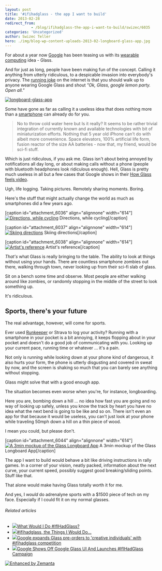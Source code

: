 ```yaml
---
layout: post
title: '#ifihadglass - the app I want to build'
date: 2013-02-28
redirect_from: 
            - /blog/ifihadglass-the-app-i-want-to-build/swizec/6035
categories: 'Uncategorized'
author: Swizec Teller
hero: ./img/blog-wp-content-uploads-2013-02-longboard-glass-app.jpg
---
```

For about a year now [Google](http://google.com "Google") has been teasing us with its [wearable computing](http://en.wikipedia.org/wiki/Wearable_computer "Wearable computer") idea - Glass.



And for just as long, people have been making fun of the concept. Calling it anything from utterly ridiculous, to a despicable invasion into everybody's privacy. The [running joke](http://en.wikipedia.org/wiki/Running_gag "Running gag") on the internet is that you should walk up to anyone wearing Google Glass and shout _"Ok, Glass, google lemon party. Open all."_



[![longboard-glass-app](http://swizec.com/blog/wp-content/uploads/2013/02/longboard-glass-app.jpg "longboard-glass-app")](./img/blog-wp-content-uploads-2013-02-longboard-glass-app.jpg)



Some have gone as far as calling it a useless idea that does nothing more than a [smartphone](http://en.wikipedia.org/wiki/Smartphone "Smartphone") can already do for you.

> No to throw cold water here but Is it really? It seems to be rather trivial integration of currently known and available technologies with bit of miniaturization efforts. Nothing that 5 year old iPhone can't do with albeit more convenience. Space elevators, 100% artificial life form, fusion reactor of the size AA batteries - now that, my friend, would be sci-fi stuff.

Which is just ridiculous, if you ask me. Glass isn't about being annoyed by notifications all day long, or about making calls without a phone (people with bluetooth headphones look ridiculous enough). Hell, Glass is pretty much useless in all but a few cases that Google shows in their [How Glass feels video](http://www.google.com/glass/start/how-it-feels/).



Ugh, life logging. Taking pictures. Remotely sharing moments. Boring.



Here's the stuff that might actually change the world as much as smartphones did a few years ago.



\[caption id="attachment_6036" align="alignnone" width="614"][![Directions, while cycling](./img/blog-wp-content-uploads-2013-02-Selection_152-1024x587.png "Directions, while cycling")](http://swizec.com/blog/wp-content/uploads/2013/02/Selection_152.png) Directions, while cycling\[/caption]



\[caption id="attachment_6037" align="alignnone" width="614"][![Skiing directions](./img/blog-wp-content-uploads-2013-02-Selection_153-1024x576.png "Skiing directions")](http://swizec.com/blog/wp-content/uploads/2013/02/Selection_153.png) Skiing directions\[/caption]



\[caption id="attachment_6038" align="alignnone" width="614"][![Artist's reference](./img/blog-wp-content-uploads-2013-02-Selection_154-1024x558.png "Artist's reference")](http://swizec.com/blog/wp-content/uploads/2013/02/Selection_154.png) Artist's reference\[/caption]



_That's_ what Glass is really bringing to the table. The ability to look at things without using your hands. There are countless smartphone zombies out there, walking through town, never looking up from their sci-fi slab of glass.



Sit on a bench some time and observe. Most people are either walking around like zombies, or randomly stopping in the middle of the street to look something up.



It's ridiculous.

## Sports, there's your future

The real advantage, however, will come for sports.



Ever used [Runkeeper](http://www.runkeeper.com/ "RunKeeper") or Strava to log your activity? Running with a smartphone in your pocket is a bit annoying, it keeps flopping about in your pocket and doesn't do a good job of communicating with you. Looking up your current pace, running time or whatever ... it's a pain.



Not only is running while looking down at your phone kind of dangerous, it also hurts your form, the phone is utterly disgusting and covered in sweat by now, and the screen is shaking so much that you can barely see anything without stopping.



Glass might solve that with a good enough app.



The situation becomes even worse when you're, for instance, longboarding.



Here you are, bombing down a hill ... no idea how fast you are going and no way of looking up safely, unless you know the track by heart you have no idea what the next bend is going to be like and so on. There isn't even an app for that because it would be useless, you can't just look at your phone while traveling 50mph down a hill on a thin piece of wood.



I mean you could, but please don't.



\[caption id="attachment_6044" align="alignnone" width="614"][![A 3min mockup of the Glass Longboard App](http://swizec.com/blog/wp-content/uploads/2013/02/longboard-glass-app1.jpg "A 3min mockup of the Glass Longboard App")](./img/blog-wp-content-uploads-2013-02-longboard-glass-app1.jpg) A 3min mockup of the Glass Longboard App\[/caption]



The app I want to build would behave a bit like driving instructions in rally games. In a corner of your vision, neatly packed, information about the next curve, your current speed, possibly suggest good breaking/sliding points. Stuff like that.



That alone would make having Glass totally worth it for me.



And yes, I _would_ do adrenalyne sports with a $1500 piece of tech on my face. Especially if I could fit it on my normal glasses.

###### Related articles

- [![](http://i.zemanta.com/146846838_80_80.jpg)](http://blog.tmcnet.com/social-spotlight/2013/02/what-would-i-do-ifihadglass.html)[What Would I Do #IfIHadGlass?](http://blog.tmcnet.com/social-spotlight/2013/02/what-would-i-do-ifihadglass.html)
- [![](http://i.zemanta.com/147387350_80_80.jpg)](http://blog.makezine.com/2013/02/22/ifihadglass-the-things-that-i-would-do/)[#ifihadglass, the Things I Would Do...](http://blog.makezine.com/2013/02/22/ifihadglass-the-things-that-i-would-do/)
- [![](http://i.zemanta.com/146699858_80_80.jpg)](http://www.theverge.com/2013/2/20/4006748/google-project-glass-explorer-edition-pre-order)[Google expands Glass pre-orders to 'creative individuals' with #ifihadglass competition](http://www.theverge.com/2013/2/20/4006748/google-project-glass-explorer-edition-pre-order)
- [![](http://i.zemanta.com/146726081_80_80.jpg)](http://www.besttechie.com/2013/02/20/google-shows-off-google-glass-ui-and-launches-ifihadglass-campaign/)[Google Shows Off Google Glass UI And Launches #IfIHadGlass Campaign](http://www.besttechie.com/2013/02/20/google-shows-off-google-glass-ui-and-launches-ifihadglass-campaign/)

[![Enhanced by Zemanta](http://img.zemanta.com/zemified_e.png?x-id=46c01b46-354a-4033-a7a4-3354e1f0539c)](http://www.zemanta.com/?px "Enhanced by Zemanta")